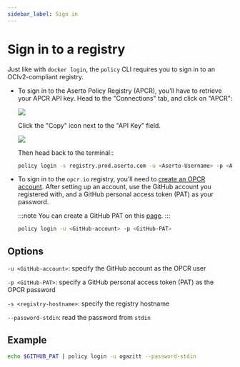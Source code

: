 ```yaml
---
sidebar_label: Sign in
---
```


# Sign in to a registry

Just like with `docker login`, the `policy` CLI requires you to sign in to an OCIv2-compliant registry.

- To sign in to the Aserto Policy Registry (APCR), you'll have to retrieve your APCR API key. Head to the "Connections" tab, and click on "APCR":

  <img src="/apcr-connection.png" />

  Click the "Copy" icon next to the "API Key" field.

  <img src="/apcr-api-key-copy.png" />

  Then head back to the terminal::

  ```bash
  policy login -s registry.prod.aserto.com -u <Aserto-Username> -p <APCR-API-Key>
  ```

- To sign in to the `opcr.io` registry, you'll need to [create an OPCR account](/docs/command-line-interface/policy-cli/open-policy-registry). After setting up an account, use the GitHub account you registered with, and a GitHub personal access token (PAT) as your password.

  :::note
  You can create a GitHub PAT on this [page](https://github.com/settings/tokens).
  :::

  ```bash
  policy login -u <GitHub-account> -p <GitHub-PAT>
  ```

## Options

`-u <GitHub-account>`: specify the GitHub account as the OPCR user

`-p <GitHub-PAT>`: specify a GitHub personal access token (PAT) as the OPCR password

`-s <registry-hostname>`: specify the registry hostname

`--password-stdin`: read the password from `stdin`

## Example

```bash
echo $GITHUB_PAT | policy login -u ogazitt --password-stdin
```
